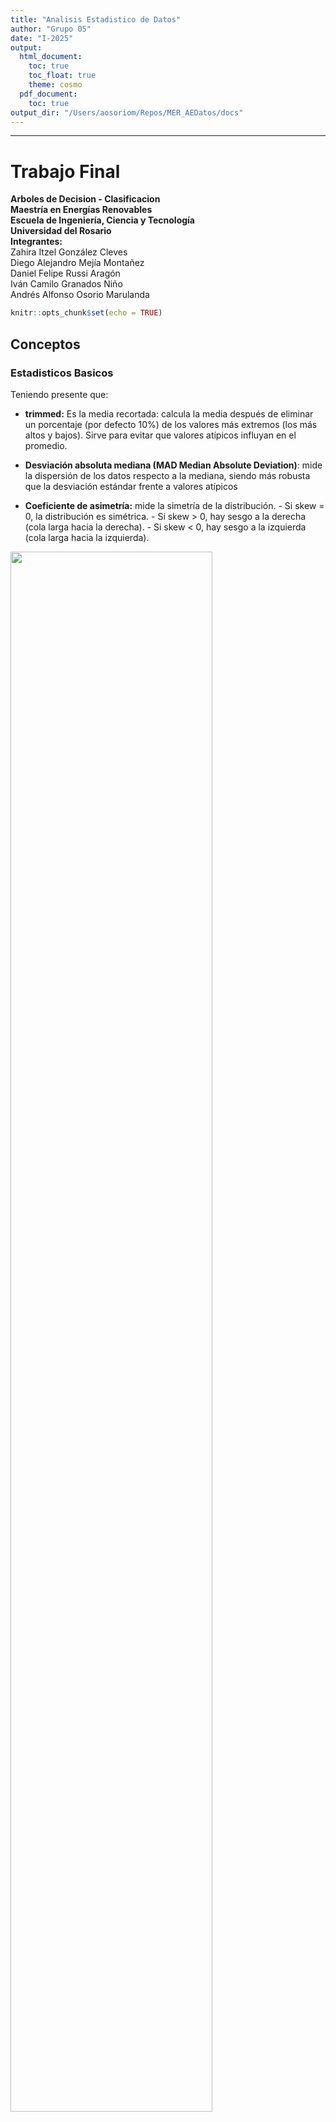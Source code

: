```yaml
---
title: "Analisis Estadistico de Datos"
author: "Grupo 05"
date: "I-2025"
output:
  html_document:
    toc: true
    toc_float: true
    theme: cosmo
  pdf_document:
    toc: true
output_dir: "/Users/aosoriom/Repos/MER_AEDatos/docs" 
---
```


<!-- Para dejar limitadores visuales (lineas divisorias) usar ________________  -->
<!-- Para dejar un salto de linea se deja un doble espacio al final  -->
<!-- con toc_float: true la table of contents queda a la izquierda   -->
<!-- con rmarkdown::render("scripts/02.Rmd", output_dir = "docs") se logro poner el html en /docs 1 vez   -->

________________  

# Trabajo Final
**Arboles de Decision - Clasificacion**   
**Maestría en Energías Renovables**  
**Escuela de Ingeniería, Ciencia y Tecnología**  
**Universidad del Rosario**  
**Integrantes:**  
Zahira Itzel González Cleves  
Diego Alejandro Mejía Montañez  
Daniel Felipe Russi Aragón  
Iván Camilo Granados Niño  
Andrés Alfonso Osorio Marulanda


```r
knitr::opts_chunk$set(echo = TRUE)
```

## Conceptos

### Estadisticos Basicos
Teniendo presente que:

* **trimmed:** Es la media recortada: calcula la media después de eliminar un porcentaje (por defecto 10%) de los valores más extremos (los más altos y bajos). Sirve para evitar que valores atípicos influyan en el promedio.

* **Desviación absoluta mediana (MAD Median Absolute Deviation)**: mide la dispersión de los datos respecto a la mediana, siendo más robusta que la desviación estándar frente a valores atípicos

* **Coeficiente de asimetría:** mide la simetría de la distribución.  - Si skew = 0, la distribución es simétrica.  - Si skew > 0, hay sesgo a la derecha (cola larga hacia la derecha).  - Si skew < 0, hay sesgo a la izquierda (cola larga hacia la izquierda).

![](https://www.biologyforlife.com/uploads/2/2/3/9/22392738/c101b0da6ea1a0dab31f80d9963b0368_orig.png){width=80% fig-align="center"}

* **Curtosis:** mide qué tan “picuda” o “plana” es la distribución en comparación con una normal.  $K = 0$ indica forma normal; $k> 0$ (leptocúrtica): más alta y con colas pesadas.  $K < 0$ (platicúrtica): más plana.

![](https://miro.medium.com/v2/resize:fit:1400/0*-1qO7MRp9faS7ffl){width=35% fig-align="center"}

### Arboles de Decision

___________________________________________
## Conjunto Datos 1 - Calidad 3 a 8

### Exploracion y Preparacion de Datos

```r

library(broom)
library(caret)
library(dplyr)
library(factoextra)
library(FactoMineR)
library(forcats)
library(ggExtra)
library(GGally)
library(ggplot2)
library(kableExtra)
library(knitr)
library(lubridate)
library(MASS)
library(plotly)
library(psych)
library(readr)
library(rpart)
library(rpart.plot)
library(stringr)
library(tibble)
library(tidyr)
library(tidyverse)
library(usethis)
library(writexl)

#Carga de datos separados con sep=; 
df_wineQ01 <- read.csv("/Users/aosoriom/Repos/MER_AEDatos/datasets/WineQT.csv",sep=",",header = TRUE)
df_wineQ02 <- read.csv("/Users/aosoriom/Repos/MER_AEDatos/datasets/wine_quality_classification.csv",sep=",",header = TRUE)

```

A continuacion se presentan los datos contenidos en el dataset

https://www.kaggle.com/datasets/yasserh/wine-quality-dataset?resource=download

```r
str(df_wineQ01)
summary(df_wineQ01)

```

[pivot_longer](https://www.google.com/search?sca_esv=11af79cee1598284&rlz=1C5CHFA_enCO1130CO1130&sxsrf=AE3TifPUEn-qG9FJYT3pqeLukGII5sYLCg:1748906581582&q=pivot_longer&udm=2&fbs=AIIjpHxU7SXXniUZfeShr2fp4giZ1Y6MJ25_tmWITc7uy4KIeiAkWG4OlBE2zyCTMjPbGmPgfe_7ak8LUsonpWCvT6w6csnyTymMQ2XHqFKxVhyiTvlKdDqf4j4YZ77rN_9LUAibPEUQHKga7mhg76LzTD68tGv5HIDm2gMUEtQapalE8cWtTXq2kRsyENVXN3dJpqrU4DwUrDC8l1f65BlzdB8lHc5NMA&sa=X&ved=2ahUKEwjdq6nc8NONAxX7RzABHXoyNs4QtKgLegQIFxAB&biw=972&bih=968&dpr=1#vhid=75AGAVC0d-PPxM&vssid=mosaic)
```r
df_wineQ01_long <- df_wineQ01 %>%
  pivot_longer(cols = where(is.numeric), names_to = "Variable", values_to = "Valor")

ggplot(df_wineQ01_long, aes(x = Valor)) +
  geom_histogram(fill = "steelblue", color = "white", bins = 30) +
  facet_wrap(~ Variable, scales = "free", ncol = 3) +
  theme_minimal() +
  labs(title = "Histogramas por variable",
       x = "", y = "Frecuencia")
```

A continuacion se presentan los histogramas

```r
# Estadísticos descriptivos
resumen01 <- psych::describe(df_wineQ01)

# Mostrar tabla formateada
kable(resumen01, caption = "Resumen descriptivo de Variables Vino 01", digits = 2)

```

Se procede ahora a preparar el conjunto de datos para el analisis de arbol y convertir `quality` en factor para q `rpart` lo interprete bien:

```r
df_wine <- df_wineQ01 %>%
  dplyr::select(-Id) %>% # Quita la columna 'Id' (la columna de identificación)
  dplyr::mutate(quality = as.factor(quality)) # Convierte la columna 'quality' a tipo factor
```

Se crean ahora los conjuntos de entrenamiento y pruebas, teniendo una semilla para que sea reproducible

```r
set.seed(1234)

# Definicion conjunto de Entrenamiento (Train) 
wineQ_train <- sample_n(df_wine, 750)

# Definicion conjunto de Validacion (Validation) 
wineQ_valdtn <- sample_n(df_wine, 300)

# Definicion conjunto de Prueba (Test) 
wineQ_test <- sample_n(df_wine, 93)

```

### Entrenamiento y Prueba del Modelo 

Una vez definidos los conjuntos de datos, se procede a entrenar el modelo:

```r

arbolWineTrn <- rpart(quality ~ ., data=wineQ_train, method="class") 
#quality es campo clasificacion
arbolWineTrn

```

Del anterior se puede ver el esquema de arbol de clasificacion, cada linea presenta uno de los nodos y la regla de clasificacion correspondiente {@ref(Ref01)}

De forma visual el resultado del arbol es el siguiente: 

```r
rpart.plot(arbolWineTrn)

```

De dicha imagen, en cada cuadro se evidencian 3 lineas de numeros:  
  
* **1er nivel:** etiqueta, categoria o Factor al que corresponde el mayor porcentaje relacionada.    
* **2o nivel:** proporcion de casos que pertenece cada categoria, porcentaje de casos al que pertenece.   
* **3r nivel:** porcentaje del total de los datos que se agrupa en esa clasificacion.  

   
Una vez con el modelo definido, se procede a realizar el desarrollo de prediccion con la funcion `predict` haciendo uso del conjunto de validación. 

```r
arbolPrediccion_01 <- predict(arbolWineTrn, newdata=wineQ_valdtn, type="class")
print("A continuacion las primeras 10 predicciones del modelo\n")
head(arbolPrediccion_01, 10)
print("\n A continuacion las primeras 10 predicciones del modelo\n")
head(wineQ_valdtn[["quality"]], 10)
```

Tomando los resultados de la predicción, y comparado estos con los datos del conjunto de validacion, se evidencian diferencias entre los primeros 10 registros de ambos conjuntos.

Luego, se procede a realizar el analisis de los resultados comparando los datos de la prediccion con los datos reales del conjunto de validacion generando la matriz de confusion con base en las referencias de la siguiente imagen

![](https://live.staticflickr.com/65535/48051372813_0e6a4a0806_b.jpg){width=80%}

```r
confusionMatrix(arbolPrediccion_01, wineQ_valdtn[["quality"]])

```

De la anterior matriz de confusion, para el caso del parametro de calidad 5, se puede observar en la imagen para la matriz de confusion que:

* Verdaderos Positivos (TP, si y si): son aquellos valores pronosticados como calidad 5 por el modelo y que efectivamente son calidad 5. Corresponden al cruce de la fila y columna 5, totalizan 96 concidencias y se muestran en el recuadro **<span style="color:#4A90E2">azul</span>**-  

* Falsos Positivos (FP si pero no): son aquellos valores pronosticados como calidad 5 por el modelo yq eu corresponden a otras calidades segun el conjunto de validacion. Corresponden a los elementos de la fila 5 de columnas diferentes (3, 4, 6, 7, 8), totalizan 29 y se muestran en los recuadros **<span style="color:#FF5A00">naranjas</span>**.   

* Falsos Negativos (FN no pero si): son aquellos valores pronosticados como calidades diferentes a 5 por el modelo y que en realidad corresponde a dicha calidad segun el conjunto de validacion. Corresponden a los elementos de la columna 5 de filas diferentes (3, 4, 6, 7, 8), totalizan 45 y se muestran en los recuadros **<span style="color:#FFB800">amarillos</span>**.  

* Verdaderos Positivos (TN no y no): son aquellos valores pronosticados como calidades diferentes a 5 por el modelo y que efectivamente no corresponden a dicha calidad segun el conjunto de validacion. Corresponden a los elementos diferentes de la columna y fila 5, totalizan 130 y se muestran en los recuadros **<span style="color:#7ED321">verde</span>**.  

![](https://github.com/aosoriom7/MER_AED_2025I/blob/main/imagenes/MatrizConfusion_01.png?raw=true){width=50%}

### Resultados

A fin de entender mas los detalles de la matriz de confusion se procede a contar los registros con `quality` igual a 5 en el conjunto de entrenamiento `wineQ_valdtn` y de prediccion `arbolPrediccion_01`

```r
df_wineQ_valdtn_filter <- wineQ_valdtn %>%
  filter(quality == 5) 

cant_valdtn <- nrow(df_wineQ_valdtn_filter)  # Sumar los conteos
cant_valdtn

```
______________________________________________________
## Conjunto de Datos 2 - Calidad (H, M, L)

### Exploracion y Preparacion de Datos

A continuacion se presentan el segundo conjunto de datos para profundizar en el metodo: 

```r
str(df_wineQ02)
summary(df_wineQ02)

```


```r
df_wineQ02_long <- df_wineQ02 %>%
  pivot_longer(cols = where(is.numeric), names_to = "Variable", values_to = "Valor")

ggplot(df_wineQ02_long, aes(x = Valor)) +
  geom_histogram(fill = "steelblue", color = "white", bins = 30) +
  facet_wrap(~ Variable, scales = "free", ncol = 3) +
  theme_minimal() +
  labs(title = "Histogramas por variable",
       x = "", y = "Frecuencia")
```

A continuacion se presentan los histogramas

```r
# Estadísticos descriptivos
resumen01b <- psych::describe(df_wineQ02)

# Mostrar tabla formateada
kable(resumen01b, caption = "Resumen descriptivo de Variables Vino 02", digits = 2)

```

Se procede ahora a preparar el conjunto de datos para el analisis de arbol y convertir `quality_label` en factor para q `rpart` lo interprete bien:

```r
df_wine02 <- df_wineQ02 %>%
  dplyr::mutate(quality_label = as.factor(quality_label)) # Convierte la columna 'quality' a tipo factor
```

Se crean ahora los conjuntos de entrenamiento y pruebas, teniendo una semilla para que sea reproducible

```r
set.seed(1234)

# Definicion conjunto de Entrenamiento (Train) 
wineQ02_train <- sample_n(df_wine02, 700)

# Definicion conjunto de Validacion (Validation) 
wineQ02_valdtn <- sample_n(df_wine02, 200)

# Definicion conjunto de Prueba (Test) 
wineQ02_test <- sample_n(df_wine02, 100)

```

### Entrenamiento y Prueba del Modelo 

Una vez definidos los conjuntos de datos, se procede a entrenar el modelo:

```r

arbolWineTrn02 <- rpart(quality_label ~ ., data=wineQ02_train, method="class") 
#quality es campo clasificacion
arbolWineTrn02

```

Del anterior se puede ver el esquema de arbol de clasificacion, cada linea presenta uno de los nodos y la regla de clasificacion correspondiente {@ref(Ref01)}

De forma visual el resultado del arbol es el siguiente: 

```r
rpart.plot(arbolWineTrn02)

```

Una vez con el modelo definido, se procede a realizar el desarrollo de prediccion con la funcion `predict` haciendo uso del conjunto de validación. 

```r
arbolPrediccion_02 <- predict(arbolWineTrn02, newdata=wineQ02_valdtn, type="class")
print("A continuacion las primeras 10 predicciones del modelo\n")
head(arbolPrediccion_02, 10)
print("\n A continuacion las primeras 10 predicciones del modelo\n")
head(wineQ02_valdtn[["quality_label"]], 10)
```

Tomando los resultados de la predicción, y comparado estos con los datos del conjunto de validacion, se evidencian diferencias entre los primeros 10 registros de ambos conjuntos.

Luego, se procede a realizar el analisis de los resultados comparando los datos de la prediccion con los datos reales del conjunto de validacion generando la matriz de confusion:

```r
confusionMatrix(arbolPrediccion_02, wineQ02_valdtn[["quality_label"]])

```

### Resultados

# Referencias

1. [Introduction to R markdown](https://rmarkdown.rstudio.com/articles_intro.html){#Ref01}
1. [MarkDown Guide - Basic Syntax](https://www.markdownguide.org/basic-syntax/){#Ref02}
1. [Data Visualization CheatSheet](https://github.com/rstudio/cheatsheets/blob/main/data-visualization.pdf)
1. [Repositorio del Taller en Github](https://github.com/aosoriom7/MER_AED_2025I) 
1. [Pagina web del taller en Gihub Pages](https://aosoriom7.github.io/MER_AED_2025I/scripts/T04_Final_AEDatos.html) 
1. [Arboles de decisión con R - Clasificación](https://rpubs.com/jboscomendoza/arboles_decision_clasificacion){#Ref06}
1. [Conjunto de Datos](https://www.kaggle.com/datasets/yasserh/wine-quality-dataset?resource=download)
1. [Programacion en R](https://rsanchezs.gitbooks.io/rprogramming/content/chapter9/dplyr.html)
1. [tidyverse](https://www.tidyverse.org/)
1. [Aprendizaje Supervisado en R](https://fervilber.github.io/Aprendizaje-supervisado-en-R/arboles.html)
1. [Comandos Basicos de la sintaxis de Markdown](https://rpubs.com/gustavomtzv/862622)
1. [Manual de Analisis Predictivo](https://rpubs.com/paraneda/predictivo)
1. [Package rpart](https://cran.r-project.org/web/packages/rpart/rpart.pdf)